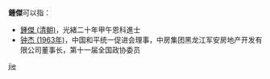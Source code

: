 '''鍾傑'''可以指：
* [[鍾傑_(清朝)|鍾傑 (清朝)]]，光緒二十年甲午恩科進士
* [[钟杰_(1963年)|钟杰 (1963年)]]，中国和平统一促进会理事，中房集团黑龙江军安房地产开发有限公司董事长，第十一届全国政协委员

{{disambig}}

[[Category:二字鍾姓人名消歧義|jie]]